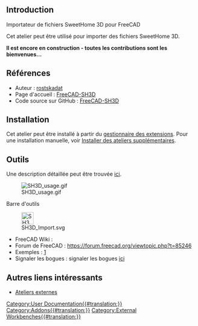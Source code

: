 <languages/>
{{UnfinishedDocu}}

<span id="Introduction"></span>
== Introduction ==

Importateur de fichiers SweetHome 3D pour FreeCAD

Cet atelier peut être utilisé pour importer des fichiers SweetHome 3D.

'''Il est encore en construction - toutes les contributions sont les bienvenues...'''

<span id="References"></span>
==Références==

* Auteur : [https://github.com/rostskadat rostskadat]
* Page d'accueil : [https://github.com/rostskadat/FreeCAD-SH3D FreeCAD-SH3D]
* Code source sur GitHub : [https://github.com/rostskadat/FreeCAD-SH3D FreeCAD-SH3D]

==Installation==

Cet atelier peut être installé à partir du [[Std_AddonMgr/fr|gestionnaire des extensions]]. Pour une installation manuelle, voir [[Installing_more_workbenches/fr|Installer des ateliers supplémentaires]].

<span id="Tools"></span>
==Outils==

Une description détaillée peut être trouvée [https://github.com/rostskadat/FreeCAD-SH3D?tab=readme-ov-file#usage ici].

[[Image:SH3D_usage.gif]]

Barre d'outils

[[Image:SH3D_Import.svg|32px]]

* FreeCAD Wiki :
* Forum de FreeCAD : https://forum.freecad.org/viewtopic.php?t=85246
* Exemples : [https://github.com/rostskadat/FreeCAD-SH3D/tree/main/Resources/sample]
* Signaler les bogues : signaler les bogues [https://github.com/rostskadat/FreeCAD-SH3D/issues ici]

<span id="Other_useful_links"></span>
==Autres liens intéressants==

* [[External_workbenches/fr|Ateliers externes]]

[[Category:User Documentation{{#translation:}}]]

[[Category:Addons{{#translation:}}]]

[[Category:External Workbenches{{#translation:}}]]